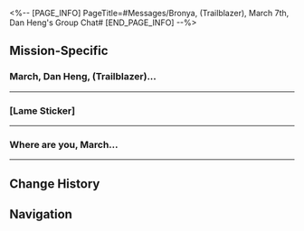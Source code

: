 <%-- [PAGE_INFO]
PageTitle=#Messages/Bronya, (Trailblazer), March 7th, Dan Heng's Group Chat#
[END_PAGE_INFO] --%>
{{Messages Infobox
|id           = 73
|image        = NPC Bronya, (Trailblazer), March 7th, Dan Heng's Group Chat Icon.png
|type         = Group
|participants = [[Bronya]]; [[March 7th]]; [[Trailblazer]]
|faction      = Jarilo-VI
}}

==Mission-Specific==
===March, Dan Heng, (Trailblazer)...===
{{Messages
|start_condition = 
|text =
:'''Bronya:''' March, Dan Heng, (Trailblazer) &mdash; Are you seeing this? This android can actually send messages...
:'''Bronya:''' {{tx|Missing sticker: (lame sticker)}}{{subst:void|<!--SpriteOutput/Emoji/30101.png-->}}
:{Choice} Your taste in stickers...
::'''(Trailblazer):''' Your taste in stickers...
::'''Bronya:''' Hm? What's wrong with that picture? I quite like it...
:{Choice} The message has been sent
::'''(Trailblazer):''' The message has been sent
::'''Bronya:''' Thank you for all you've done for Belobog
:{Choice} How do you feel, physically?
::'''(Trailblazer):''' How do you feel, physically?
::'''Bronya:''' Thanks to Seele, I'm fine now
:'''Bronya:''' Thank goodness. I've already given the orders to the Silvermane Guards to immediately lift the blockade between the Overworld and the Underworld. And some people in the Underworld should have already received the notice
:'''Bronya:''' After closing for more than a decade, the cable car station should finally be reopening soon. If you don't mind, I would like you to come to the Overworld for my succession ceremony
:'''March 7th:''' Woohoo! We wouldn't miss it for the universe!
:{Choice} We'll be there
::'''(Trailblazer):''' We'll be there
:{Choice} See you there, hehe
::'''(Trailblazer):''' See you there, hehe
:{Choice} If I'm not busy
::'''(Trailblazer):''' If I'm not busy
:'''Bronya:''' See you there then
:'''Bronya:''' {{tx|Missing sticker: (lame sticker)}}{{subst:void|<!--SpriteOutput/Emoji/30102.png-->}}
}}
----

===[Lame Sticker]===
{{Messages
|start_condition = 
|text =
:'''Bronya:''' {{tx|Missing sticker: &lbrack;Lame Sticker&rbrack;}}{{subst:void|<!--SpriteOutput/Emoji/30101.png-->}}
:'''Bronya:''' Can you read this message, Express Crew?
:{Choice} Hey, Bronya.
::'''(Trailblazer):''' Yeah, I see it
:{Choice} Long time no see!
::'''(Trailblazer):''' Yeah, I see it
:'''(Trailblazer):''' It's been a while, Bronya
:'''March 7th:''' Bronya! We're missing you so much!
:'''Bronya:''' Great! I was worried that you couldn't receive messages
:'''Bronya:''' I know you're busy, so I'll keep it short.
:'''Bronya:''' Recently, I've been working on preparing the Solwarm Festival, a traditional Belobogian festival. The standard celebrations for this festival have been suspended for years due to the Fragmentum and the lockdown, and Belobogians now really need a heated celebration to lift their spirits.
:'''Bronya:''' So, if you have time, I'd like to invite you to the Solwarm Festival and witness what we've achieved so far in reviving Belobog
:{Choice} Sure thing!
::'''(Trailblazer):''' I will come, for sure!
::'''March 7th:''' Me, too! Festivals and celebrations are right up my alley!
:{Choice} Sorry, maybe next time.
::'''(Trailblazer):''' I'm sorry, but I may not have time for that...
::'''March 7th:''' Come on, @(Trailblazer)! Don't tell me you wanna stay in your room and play on your phone all day long?
::'''March 7th:''' Don't worry. We'll definitely go there! Festivals and celebrations are right up my alley!
:'''Bronya:''' It'd be great if you can come. Everyone has been missing you
:'''Bronya:''' Has @DanHeng been busy these days? He hasn't sent any messages in the group chat
:'''March 7th:''' He's holed up in his room recently. I guess he's turned off all his devices
:'''March 7th:''' We'll check on him for you
:'''Bronya:''' Thank you, March
:'''Bronya:''' I'm looking forward to seeing you all at the Solwarm Festival
:'''Bronya:''' {{tx|Missing sticker: &lbrack;Lame Sticker&rbrack;}}{{subst:void|<!--SpriteOutput/Emoji/30102.png-->}}
}}
----

===Where are you, March...===
{{Messages
|start_condition = 
|text =
:'''Bronya:''' Where are you, March and (Trailblazer)? Are you all right?
:'''March 7th:''' Bronya! We're in the Underworld right now
:'''March 7th:''' The IPC's people took over the Great Mine. We just kicked them out
:'''Bronya:''' I see, you're with Seele
:'''Bronya:''' How are things going? Did you get hurt?
:'''March 7th:''' Don't worry. We can totally handle this!
:{Choice} I failed to persuade Topaz.
::'''(Trailblazer):''' I'm sorry. We weren't able to persuade Topaz...
::'''Bronya:''' No worries, (Trailblazer)! This wasn't your responsibility in the first place
:{Choice} The IPC won't stop there.
::'''(Trailblazer):''' I'm afraid the IPC won't stop there
::'''Bronya:''' I see. Thanks for trying to negotiate with Topaz. This wasn't your responsibility in the first place.
:'''Bronya:''' Something just happened here, and I can't explain it clearly in messages.
:'''Bronya:''' Could you come back to Qlipoth Fort? I need advice from you two on this issue
}}
----

==Change History==
{{Change History|1.0}}

==Navigation==
{{Messages Navbox}}